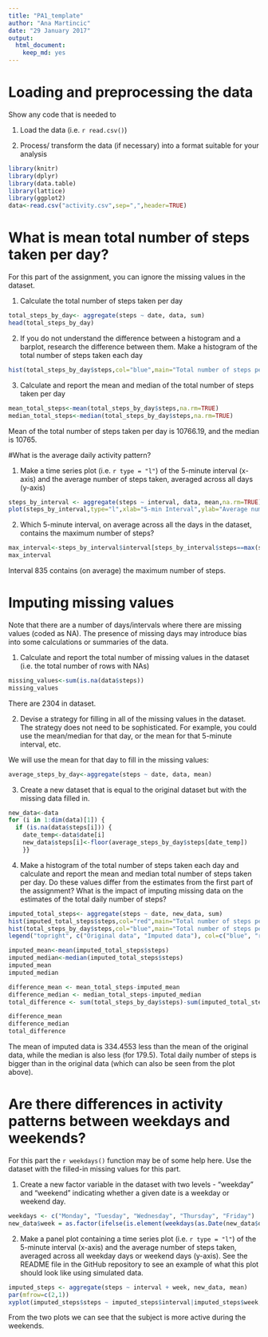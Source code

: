 ---
title: "PA1_template"
author: "Ana Martincic"
date: "29 January 2017"
output: 
  html_document: 
    keep_md: yes
---
# Loading and preprocessing the data

Show any code that is needed to 

1. Load the data (i.e. ` r read.csv()`)

2. Process/ transform the data (if necessary) into a format suitable for your analysis

```{r}
library(knitr)
library(dplyr)
library(data.table)
library(lattice)
library(ggplot2)
data<-read.csv("activity.csv",sep=",",header=TRUE)
```

# What is mean total number of steps taken per day?

For this part of the assignment, you can ignore the missing values in the dataset.

1. Calculate the total number of steps taken per day

```{r}
total_steps_by_day<- aggregate(steps ~ date, data, sum)
head(total_steps_by_day)
```

2. If you do not understand the difference between a histogram and a barplot, research the difference between them. Make a histogram of the total number of steps taken each day

```{r histogram1}
hist(total_steps_by_day$steps,col="blue",main="Total number of steps per day",xlab="Number of steps",ylab="Number of days")
```

3. Calculate and report the mean and median of the total number of steps taken per day

```{r}
mean_total_steps<-mean(total_steps_by_day$steps,na.rm=TRUE)
median_total_steps<-median(total_steps_by_day$steps,na.rm=TRUE)
```

Mean of the total number of steps taken per day is 10766.19, and the median is 10765.

#What is the average daily activity pattern?

1. Make a time series plot (i.e. ` r type = "l"`) of the 5-minute interval (x-axis) and the average number of steps taken, averaged across all days (y-axis)

```{r plot}
steps_by_interval <- aggregate(steps ~ interval, data, mean,na.rm=TRUE)
plot(steps_by_interval,type="l",xlab="5-min Interval",ylab="Average number of steps",main="Average number of steps per day by interval")
```

2. Which 5-minute interval, on average across all the days in the dataset, contains the maximum number of steps?

```{r}
max_interval<-steps_by_interval$interval[steps_by_interval$steps==max(steps_by_interval$steps)]
max_interval
```

Interval 835 contains (on average) the maximum number of steps.


# Imputing missing values

Note that there are a number of days/intervals where there are missing values (coded as NA). The presence of missing days may introduce bias into some calculations or summaries of the data.

1. Calculate and report the total number of missing values in the dataset (i.e. the total number of rows with NAs)

```{r}
missing_values<-sum(is.na(data$steps))
missing_values
```

There are 2304 in dataset.

2. Devise a strategy for filling in all of the missing values in the dataset. The strategy does not need to be sophisticated. For example, you could use the mean/median for that day, or the mean for that 5-minute interval, etc.

We will use the mean for that day to fill in the missing values:

```{r}
average_steps_by_day<-aggregate(steps ~ date, data, mean)
```

3. Create a new dataset that is equal to the original dataset but with the missing data filled in.

```{r}
new_data<-data
for (i in 1:dim(data)[1]) { 
  if (is.na(data$steps[i])) {
    date_temp<-data$date[i]
    new_data$steps[i]<-floor(average_steps_by_day$steps[date_temp])
    }}
```


4. Make a histogram of the total number of steps taken each day and calculate and report the mean and median total number of steps taken per day. Do these values differ from the estimates from the first part of the assignment? What is the impact of imputing missing data on the estimates of the total daily number of steps?

```{r histogram2}
imputed_total_steps<- aggregate(steps ~ date, new_data, sum)
hist(imputed_total_steps$steps,col="red",main="Total number of steps per day",xlab="Number of steps",ylab="Number of days")
hist(total_steps_by_day$steps,col="blue",main="Total number of steps per day",xlab="Number of steps",ylab="Number of days",add=T)
legend("topright", c("Original data", "Imputed data"), col=c("blue", "red"), lwd=5)

imputed_mean<-mean(imputed_total_steps$steps)
imputed_median<-median(imputed_total_steps$steps)
imputed_mean
imputed_median

difference_mean <- mean_total_steps-imputed_mean
difference_median <- median_total_steps-imputed_median
total_difference <- sum(total_steps_by_day$steps)-sum(imputed_total_steps$steps)

difference_mean
difference_median
total_difference
```

The mean of imputed data is 334.4553 less than the mean of the original data, while the median is also less (for 179.5). Total daily number of steps is bigger than in the original data (which can also be seen from the plot above).


# Are there differences in activity patterns between weekdays and weekends?

For this part the ` r weekdays()` function may be of some help here. Use the dataset with the filled-in missing values for this part.

1. Create a new factor variable in the dataset with two levels - "weekday" and "weekend" indicating whether a given date is a weekday or weekend day.

```{r}
weekdays <- c("Monday", "Tuesday", "Wednesday", "Thursday", "Friday")
new_data$week = as.factor(ifelse(is.element(weekdays(as.Date(new_data$date)),weekdays), "Weekday", "Weekend"))
```

2. Make a panel plot containing a time series plot (i.e. ` r type = "l"`) of the 5-minute interval (x-axis) and the average number of steps taken, averaged across all weekday days or weekend days (y-axis). See the README file in the GitHub repository to see an example of what this plot should look like using simulated data.

```{r xyplot}
imputed_steps <- aggregate(steps ~ interval + week, new_data, mean)
par(mfrow=c(2,1))
xyplot(imputed_steps$steps ~ imputed_steps$interval|imputed_steps$week, main="Average Steps per Day by Interval",xlab="5-min Interval", ylab="Number of steps", type="l")
```

From the two plots we can see that the subject is more active during the weekends.